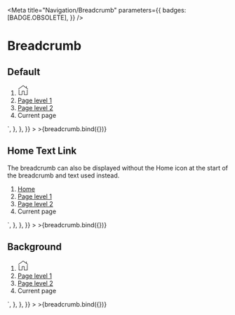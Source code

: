 
<Meta
  title="Navigation/Breadcrumb"
  parameters={{
    badges: [BADGE.OBSOLETE],
  }}
/>


# Breadcrumb

## Default

<Canvas>
  <Story
    name="Default"
    argTypes={{
      isHomeIcon: {
        name: "Show Home Icon",
      },
      links: {
        name: "Links",
        control: {
          type: "array",
        },
      },
      isBackground: {
        name: "Background",
      },
      currentPage: {
        name: "Current Page",
      },
    }}
    args={{
      isHomeIcon: true,
      links: ["Page level 1", "Page level 2"],
      isBackground: false,
      currentPage: "Current page",
    }}
    parameters={{
      docs: {
        source: {
          code: `
          <nav class="made-c-breadcrumb">
      <ol class="made-c-breadcrumb__list">
        <li class="made-c-breadcrumb__item">
          <a href="" class="made-c-breadcrumb__link--home" tabindex="0">
            <svg width="24" height="24" viewBox="0 0 24 24" xmlns="http://www.w3.org/2000/svg" class="made-c-breadcrumb__icon">
              <title>home</title>
              <path d="M3 11v11h6v-8h6v8h6V11h1v12h-8v-8h-4v8H2V11h1zm9-9.784l7 5.086V3h1v4.028l3.25 2.362-.587.808L12 2.452 1.337 10.198.75 9.39 12 1.216z" fill="currentColor" fill-rule="evenodd" />
            </svg>
          </a>
        </li>
        <li class="made-c-breadcrumb__item">
          <a href="#" class="made-c-breadcrumb__link" tabindex="0">
            Page level 1
          </a>
        </li>
        <li class="made-c-breadcrumb__item">
          <a href="#" class="made-c-breadcrumb__link" tabindex="0">
            Page level 2
          </a>
        </li>
        <li class="made-c-breadcrumb__item made-c-breadcrumb__item--active" tabindex="0">
          Current page
        </li>
      </ol>
    </nav>`,
        },
      },
    }}
  >
    >{breadcrumb.bind({})}
  </Story>
</Canvas>

## Home Text Link

The breadcrumb can also be displayed without the Home icon at the start of the breadcrumb and text used instead.

<Canvas>
  <Story
    name="Home Text Link"
    argTypes={{
      isHomeIcon: {
        name: "Show Home Icon",
      },
      links: {
        name: "Links",
        control: {
          type: "array",
        },
      },
      isBackground: {
        name: "Background",
      },
      currentPage: {
        name: "Current Page",
      },
    }}
    args={{
      isHomeIcon: false,
      links: ["Page level 1", "Page level 2"],
      isBackground: false,
      currentPage: "Current page",
    }}
    parameters={{
      docs: {
        source: {
          code: `
  <nav class="made-c-breadcrumb">
      <ol class="made-c-breadcrumb__list">
        <li class="made-c-breadcrumb__item">
          <a href="" class="made-c-breadcrumb__link" tabindex="0">
            Home
          </a>
        </li>
        <li class="made-c-breadcrumb__item">
          <a href="#" class="made-c-breadcrumb__link" tabindex="0">
            Page level 1
          </a>
        </li>
        <li class="made-c-breadcrumb__item">
          <a href="#" class="made-c-breadcrumb__link" tabindex="0">
            Page level 2
          </a>
        </li>
        <li class="made-c-breadcrumb__item made-c-breadcrumb__item--active">
          Current page
        </li>
      </ol>
    </nav>`,
        },
      },
    }}
  >
    >{breadcrumb.bind({})}
  </Story>
</Canvas>

## Background

<Canvas>
  <Story
    name="Background"
    argTypes={{
      isHomeIcon: {
        name: "Show Home Icon",
      },
      links: {
        name: "Links",
        control: {
          type: "array",
        },
      },
      isBackground: {
        name: "Background",
      },
      currentPage: {
        name: "Current Page",
      },
    }}
    args={{
      isHomeIcon: true,
      links: ["Page level 1", "Page level 2"],
      isBackground: true,
      currentPage: "Current page",
    }}
    parameters={{
      docs: {
        source: {
          code: `
  <nav class="made-c-breadcrumb made-c-breadcrumb--background">
      <ol class="made-c-breadcrumb__list">
        <li class="made-c-breadcrumb__item made-c-breadcrumb__icon--home">
          <a href="" class="made-c-breadcrumb__link--home">
            <svg width="24" height="24" viewBox="0 0 24 24" xmlns="http://www.w3.org/2000/svg" class="made-c-breadcrumb__icon">
              <title>people &amp; places / home</title>
              <path d="M3 11v11h6v-8h6v8h6V11h1v12h-8v-8h-4v8H2V11h1zm9-9.784l7 5.086V3h1v4.028l3.25 2.362-.587.808L12 2.452 1.337 10.198.75 9.39 12 1.216z" fill="currentColor" fill-rule="evenodd" />
            </svg>
          </a>
        </li>
        <li class="made-c-breadcrumb__item">
          <a href="#" class="made-c-breadcrumb__link">
            Page level 1
          </a>
        </li>
        <li class="made-c-breadcrumb__item">
          <a href="#" class="made-c-breadcrumb__link">
            Page level 2
          </a>
        </li>
        <li class="made-c-breadcrumb__item made-c-breadcrumb__item--active">
          Current page
        </li>
      </ol>
    </nav>`,
        },
      },
    }}
  >
    >{breadcrumb.bind({})}
  </Story>
</Canvas>
